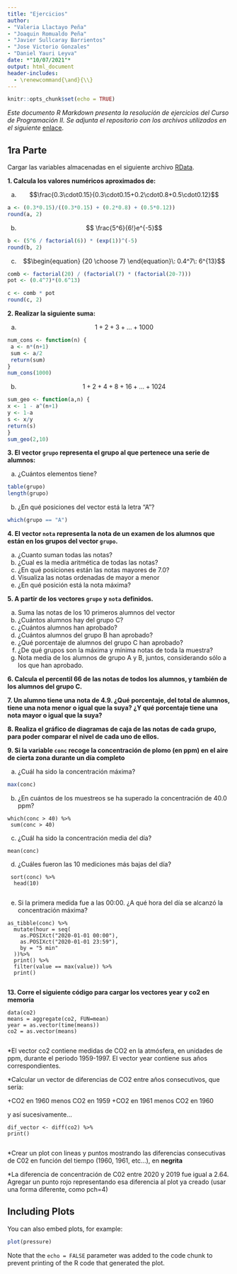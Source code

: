 ```yaml
---
title: "Ejercicios"
author: 
- "Valeria Llactayo Peña"
- "Joaquin Romualdo Peña"
- "Javier Sullcaray Barrientos"
- "Jose Victorio Gonzales"
- "Daniel Yauri Leyva"
date: *"10/07/2021"*
output: html_document
header-includes:
  - \renewcommand{\and}{\\}
---
```


```r
knitr::opts_chunk$set(echo = TRUE)
```
*Este documento R Markdown presenta la resolución de ejercicios del Curso de Programación II. Se adjunta el repositorio con los archivos utilizados en el siguiente* [enlace](https://github.com/JoseVictorio/Ejercicios_Progra).



## 1ra Parte

Cargar las variables almacenadas en el siguiente archivo [RData](https://goo.gl/uDzU8v).

**1. Calcula los valores numéricos aproximados de:**

 a. $$\frac{0.3\cdot0.15}{0.3\cdot0.15+0.2\cdot0.8+0.5\cdot0.12}$$
 
 ```r
a <- (0.3*0.15)/((0.3*0.15) + (0.2*0.8) + (0.5*0.12))
round(a, 2)
```

 b. $$ \frac{5^6}{6!}e^{-5}$$
 
 ```r
 b <- (5^6 / factorial(6)) * (exp(1))^(-5)
round(b, 2)
 ```
 
 c. $$\begin{equation}
{20 \choose 7}
\end{equation}\: 0.4^7\: 6^{13}$$

```r
comb <- factorial(20) / (factorial(7) * (factorial(20-7)))
pot <- (0.4^7)*(0.6^13)

c <- comb * pot
round(c, 2)
```

**2. Realizar la siguiente suma:**

 a. $$1+2+3+\ldots + 1000$$
 
 ```r
num_cons <- function(n) {
  a <- n*(n+1)
  sum <- a/2
  return(sum)
}
num_cons(1000)
 ```
 
 b. $$1+2+4+8+16+\ldots + 1024$$
 
  ```r
sum_geo <- function(a,n) {
  x <- 1 - a^(n+1)
  y <- 1-a
  s <- x/y
  return(s)
}
sum_geo(2,10)
 ```

**3. El vector `grupo` representa el grupo al que pertenece una serie de alumnos:**

 a. ¿Cuántos elementos tiene?
 
   ```r

table(grupo)
length(grupo)
 ```
 
 b. ¿En qué posiciones del vector está la letra “A”?
 
   ```r
which(grupo == "A")
 ```

**4. El vector `nota` representa la nota de un examen de los alumnos que están en los grupos del vector `grupo`.**

 a. ¿Cuanto suman todas las notas?
 b. ¿Cual es la media aritmética de todas las notas?
 c. ¿En qué posiciones están las notas mayores de 7.0?
 d. Visualiza las notas ordenadas de mayor a menor
 e. ¿En qué posición está la nota máxima?

**5. A partir de los vectores `grupo` y `nota` definidos.**

 a. Suma las notas de los 10 primeros alumnos del vector
 b. ¿Cuántos alumnos hay del grupo C?
 c. ¿Cuántos alumnos han aprobado?
 d. ¿Cuántos alumnos del grupo B han aprobado?
 e. ¿Qué porcentaje de alumnos del grupo C han aprobado?
 f. ¿De qué grupos son la máxima y mínima notas de toda la muestra?
 g. Nota media de los alumnos de grupo A y B, juntos, considerando sólo a los que han aprobado.

**6. Calcula el percentil 66 de las notas de todos los alumnos, y también de los alumnos del grupo C.**

**7. Un alumno tiene una nota de 4.9. ¿Qué porcentaje, del total de alumnos, tiene una nota menor o igual que la suya? ¿Y qué porcentaje tiene una nota mayor o igual que la suya?**

**8. Realiza el gráfico de diagramas de caja de las notas de cada grupo, para poder comparar el nivel de cada uno de ellos.**

**9. Si la variable `conc` recoge la concentración de plomo (en ppm) en el aire de cierta zona durante un día completo**

 a. ¿Cuál ha sido la concentración máxima?
 
``` r
max(conc)

```
 b. ¿En cuántos de los muestreos se ha superado la concentración de 40.0 ppm?

 ``` 
which(conc > 40) %>% 
  sum(conc > 40)

```
 c. ¿Cuál ha sido la concentración media del día?
 
``` 
mean(conc)

```
 
 d. ¿Cuáles fueron las 10 mediciones más bajas del día?
 
``` 
 sort(conc) %>% 
  head(10)
  
``` 
 e. Si la primera medida fue a las 00:00. ¿A qué hora del día se alcanzó la concentración máxima?

``` 
as_tibble(conc) %>% 
  mutate(hour = seq(
    as.POSIXct("2020-01-01 00:00"),
    as.POSIXct("2020-01-01 23:59"),
    by = "5 min"
  ))%>% 
  print() %>% 
  filter(value == max(value)) %>% 
  print()
  
``` 
**13. Corre el siguiente código para cargar los vectores year y co2 en memoria**

``` 
data(co2)
means = aggregate(co2, FUN=mean)
year = as.vector(time(means))
co2 = as.vector(means)
  
``` 
*El vector co2 contiene medidas de CO2 en la atmósfera, en unidades de ppm, durante el periodo 1959-1997. El vector year contiene sus años correspondientes.

*Calcular un vector de diferencias de CO2 entre años consecutivos, que sería:

 +CO2 en 1960 menos  CO2 en 1959
 +CO2 en 1961 menos  CO2 en 1960

y así sucesivamente…

``` 
dif_vector <- diff(co2) %>% 
print()
  
```

*Crear un plot con lineas y puntos mostrando las diferencias consecutivas de C02
en función del tiempo (1960, 1961, etc…), en **negrita**

*La diferencia de concentración de C02 entre 2020 y 2019 fue igual a 2.64. Agregar un punto rojo representando esa diferencia al plot ya creado (usar una forma diferente, como pch=4)



## Including Plots

You can also embed plots, for example:

```r
plot(pressure)
```

Note that the `echo = FALSE` parameter was added to the code chunk to prevent printing of the R code that generated the plot.
